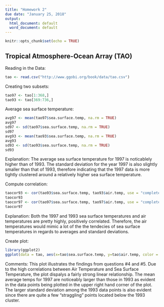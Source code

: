 ```yaml
---
title: "Homework 2"
due date: "January 25, 2018"
output:
  html_document: default
  word_document: default
---
```


```r
knitr::opts_chunk$set(echo = TRUE)
```

## Tropical Atmosphere-Ocean Array (TAO)

Reading in the Data:
```r
tao <- read.csv("http://www.ggobi.org/book/data/tao.csv")
```


Creating two subsets:
```r
tao97 <- tao[1:368,]
tao93 <- tao[369:736,]
```


Average sea surface temperature:
```r
avg97 <- mean(tao97$sea.surface.temp, na.rm = TRUE)
avg97
sd97 <- sd(tao97$sea.surface.temp, na.rm = TRUE)
sd97
avg93 <- mean(tao93$sea.surface.temp, na.rm = TRUE)
avg93
sd93 <- sd(tao93$sea.surface.temp, na.rm = TRUE)
sd93
```
Explanation:
The average sea surface temperature for 1997 is noticablely higher than of 1993. The standard deviation for the year 1997 is also slightly smaller than that of 1993, therefore indicating that the 1997 data is more tightly clustered around a relatively higher sea surface temperature.


Compute correlation:
```r
taocor93 <- cor(tao93$sea.surface.temp, tao93$air.temp, use = "complete.obs")
taocor93
taocor97 <- cor(tao97$sea.surface.temp, tao97$air.temp, use = "complete.obs")
taocor97
```
Explanation:
Both the 1997 and 1993 sea surface temperatures and air temperatures are pretty highly, positively correlated.
Therefore, the air temperatures would mimic a lot of the the tendecies of sea surface temperatures in regards to averages and standard deviations. 


Create plot:
```r
library(ggplot2)
ggplot(data = tao, aes(x=tao$sea.surface.temp, y=tao$air.temp, color = as.factor(year)), na.rm = TRUE) + geom_point() + labs(x = "Surface Temp", y = "Air Temp", title = "Surface Temp vs. Air Temp", color = "Year")

```
Comments:
This plot illustrates the findings from questions #4 and #5. Due to the high correlations between Air Temperature and Sea Surface Temperature, the plot dispalys a fairly strong linear relationship. The mean average temps for 1997 are noticeably larger than those in 1993 as evident in the data points being plotted in the upper right hand corner of the plot. The larger standard deviation among the 1993 data points is also evident since there are quite a few "straggling" points located below the 1993 cluster. 

